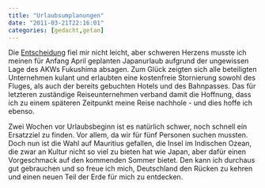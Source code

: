 ```yaml
---
title: "Urlaubsumplanungen"
date: "2011-03-21T22:16:01"
categories: [gedacht,getan]
---
```


Die [Entscheidung](/blog/2011/03/14/eine-schwere-entscheidung/) fiel mir nicht leicht, aber schweren Herzens musste ich meinen für Anfang April geplanten Japanurlaub aufgrund der ungewissen Lage des AKWs Fukushima absagen. Zum Glück zeigten sich alle beteiligten Unternehmen kulant und erlaubten eine kostenfreie Stornierung sowohl des Fluges, als auch der bereits gebuchten Hotels und des Bahnpasses. Das für letzteren zuständige Reiseunternehmen verband damit die Hoffnung, dass ich zu einem späteren Zeitpunkt meine Reise nachhole - und dies hoffe ich ebenso.

Zwei Wochen vor Urlaubsbeginn ist es natürlich schwer, noch schnell ein Ersatzziel zu finden. Vor allem, da wir für fünf Personen suchen mussten. Doch nun ist die Wahl auf Mauritius gefallen, die Insel im Indischen Ozean, die zwar an Kultur nicht so viel zu bieten hat wie Japan, aber dafür einen Vorgeschmack auf den kommenden Sommer bietet. Den kann ich durchaus gut gebrauchen und so freue ich mich, Deutschland den Rücken zu kehren und einen neuen Teil der Erde für mich zu entdecken.
